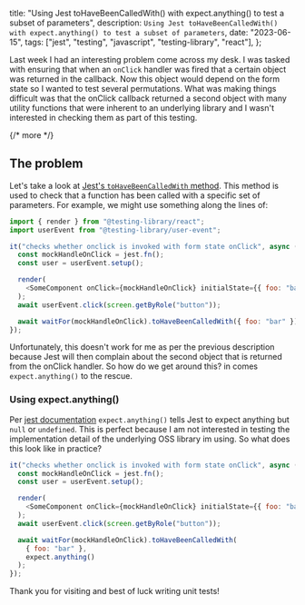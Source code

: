   title:
    "Using Jest toHaveBeenCalledWith() with expect.anything() to test a subset of parameters",
  description: `Using Jest toHaveBeenCalledWith() with expect.anything() to test a subset of parameters`,
  date: "2023-06-15",
  tags: ["jest", "testing", "javascript", "testing-library", "react"],
};

Last week I had an interesting problem come across my desk. I was tasked with ensuring that when an `onClick` handler was fired that a certain object was returned in the callback. Now this object would depend on the form state so I wanted to test several permutations. What was making things difficult was that the onClick callback returned a second object with many utility functions that were inherent to an underlying library and I wasn't interested in checking them as part of this testing.

{/* more */}

## The problem

Let's take a look at [Jest's `toHaveBeenCalledWith` method](https://jestjs.io/docs/expect#tohavebeencalledwitharg1-arg2-). This method is used to check that a function has been called with a specific set of parameters. For example, we might use something along the lines of:

```js
import { render } from "@testing-library/react";
import userEvent from "@testing-library/user-event";

it("checks whether onclick is invoked with form state onClick", async () => {
  const mockHandleOnClick = jest.fn();
  const user = userEvent.setup();

  render(
    <SomeComponent onClick={mockHandleOnClick} initialState={{ foo: "bar" }} />
  );
  await userEvent.click(screen.getByRole("button"));

  await waitFor(mockHandleOnClick).toHaveBeenCalledWith({ foo: "bar" });
});
```

Unfortunately, this doesn't work for me as per the previous description because Jest will then complain about the second object that is returned from the onClick handler. So how do we get around this? in comes `expect.anything()` to the rescue.

### Using expect.anything()

Per [jest documentation](https://jestjs.io/docs/expect#expectanything) `expect.anything()` tells Jest to expect anything but `null` or `undefined`. This is perfect because I am not interested in testing the implementation detail of the underlying OSS library im using. So what does this look like in practice?

```js
it("checks whether onclick is invoked with form state onClick", async () => {
  const mockHandleOnClick = jest.fn();
  const user = userEvent.setup();

  render(
    <SomeComponent onClick={mockHandleOnClick} initialState={{ foo: "bar" }} />
  );
  await userEvent.click(screen.getByRole("button"));

  await waitFor(mockHandleOnClick).toHaveBeenCalledWith(
    { foo: "bar" },
    expect.anything()
  );
});
```

Thank you for visiting and best of luck writing unit tests!
